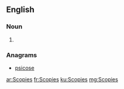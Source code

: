 ==English==

===Noun===
{{head|en|noun plural form}}

# {{plural of|Scopie|lang=en}}

===Anagrams===
* [[psicose#English|psicose]]

[[ar:Scopies]]
[[fr:Scopies]]
[[ku:Scopies]]
[[mg:Scopies]]